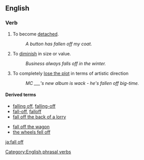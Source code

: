 ==English==
===Verb===
{{en-verb|inf=to [[fall]] [[off]]|falls off|falling off|fell off|fallen off}}

#{{intransitive}} To become [[detached]].
#:''A button has fallen off my coat.''
#{{intransitive}} To [[diminish]] in size or value.
#:''Business always falls off in the winter.''
#{{hip hop slang}} To completely [[lose the plot]] in terms of artistic direction
#:''MC ___'s new album is wack - he's fallen off big-time.''

====Derived terms====
{{rel-top|Terms derived from ''fall off''}}
*[[falling off]], [[falling-off]]<!--noun-->
*[[fall-off]], [[falloff]]<!--noun-->
*[[fall off the back of a lorry]]
{{rel-mid}}
*[[fall off the wagon]]
*[[the wheels fell off]]<!--figurative sense is idiomatic-->
{{rel-bottom}}

[[Category:English phrasal verbs]]

[[ja:fall off]]